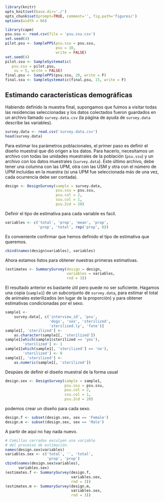 ```r
library(knitr)
opts_knit$set(base.dir='./')
opts_chunk$set(prompt=TRUE, comment='', fig.path='figures/')
options(width = 66)
```

```r
library(capm)
psu.ssu <- read.csv(file = 'psu.ssu.csv')
set.seed(4)
pilot.psu <- SamplePPS(psu.ssu = psu.ssu,
                       psu = 10,
                       write = FALSE)
set.seed(4)
pilot.ssu <- SampleSystematic(
   psu.ssu = pilot.psu,
    su = 5, write = FALSE)
final.psu <- SamplePPS(psu.ssu, 20, write = F)
final.ssu <- SampleSystematic(final.psu, 15, write = F)
```

## Estimando características demográficas

Habiendo definido la muestra final, supongamos que fuimos a visitar todas las residencias seleccionadas y los datos colectados fueron guardados en un archivo llamado `survey.data.csv` (la página de ayuda de `survey.data` describe las variables).

```r
survey.data <- read.csv('survey.data.csv')
head(survey.data)
```

Para estimar los parámetros poblacionales, el primer paso es definir el diseño muestral que dió origen a los datos. Para hacerlo, necesitamos un archivo con todas las unidades muestrales de la población (`psu.ssu`) y un archivo con los datos muestrales (`survey.data`). Este último archivo, debe tener una columna con las UPM, otra con las USM y otra con el número de UPM incluídas en la muestra (si una UPM fue seleccionada más de una vez, cada ocurrencia debe ser contada).

```r
design <- DesignSurvey(sample = survey.data,
                       psu.ssu = psu.ssu,
                       psu.col = 2,
                       ssu.col = 1,
                       psu.2cd = 20)
```

Definir el tipo de estimativa para cada variable es facil.

```r
variables <- c('total', 'prop', 'mean', 'prop',
               'prop', 'total', rep('prop', 8))
```

Es conveniente confirmar que hemos definido el tipo de estimativa que queremos.

```r
cbind(names(design$variables), variables)
```

Ahora estamos listos para obtener nuestras primeras estimativas.

```r
(estimates <- SummarySurvey(design = design,
                            variables = variables,
                            rnd = 3))
```

El resultado anterior es bastante útil pero puede no ser suficiente. Hagamos una copia (`sample1`) de un subconjunto de `survey.data`, para estimar el total de animales esterilizados (en lugar de la proporción) y para obtener estimativas condicionadas por el sexo.

```r
sample1 <-
    survey.data[, c('interview_id', 'psu',
                    'dogs', 'sex', 'sterilized',
                    'sterilized.ly', 'fate')]
sample1[, 'sterilized'] <-
    as.character(sample1[, 'sterilized'])
sample1[which(sample1$sterilized == 'yes'),
        'sterilized'] <- 1
sample1[which(sample1[, 'sterilized'] == 'no'),
        'sterilized'] <- 0
sample1[, 'sterilized'] <-
    as.numeric(sample1[, 'sterilized'])
```

Despúes de definir el diseño muestral de la forma usual

```r
design.sex <- DesignSurvey(sample = sample1,
                           psu.ssu = psu.ssu,
                           psu.col = 2,
                           ssu.col = 1,
                           psu.2cd = 20)
```

podemos crear un diseño para cada sexo.

```r
design.f <- subset(design.sex, sex == 'Female')
design.m <- subset(design.sex, sex == 'Male')
```

A partir de aquí no hay nada nuevo.

```r
# Comillas cerradas exculyen una variable
# del processo de estimación.
names(design.sex$variables)
variables.sex <- c('total', '', 'total', 
                   'prop', 'prop')
cbind(names(design.sex$variables),
      variables.sex)
(estimates.f <- SummarySurvey(design.f,
                              variables.sex,
                              rnd = 3))
(estimates.m <- SummarySurvey(design.m,
                              variables.sex,
                              rnd = 3))
```

